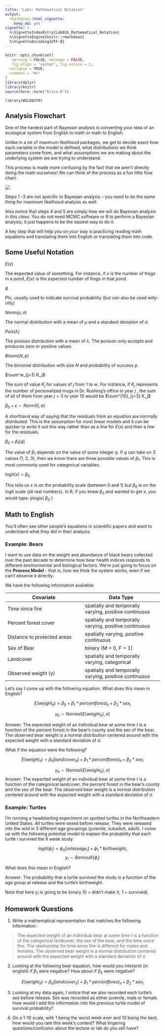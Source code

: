 ```yaml
---
title: "Lab1: Mathematical Notation"
output: 
  rmarkdown::html_vignette:
    keep_md: yes
vignette: >
  %\VignetteIndexEntry{Lab01b_Mathematical_Notation}
  %\VignetteEngine{knitr::rmarkdown}
  %\VignetteEncoding{UTF-8}
---
```


```r
knitr::opts_chunk$set(
   warning = FALSE, message = FALSE,
   fig.align = 'center', fig.retina = 2,
  collapse = TRUE,
  comment = "#>"
)
library(dplyr)
library(knitr)
source(here::here("R/zzz.R"))
```

```r
library(WILD8370)
```

## Analysis Flowchart

One of the hardest part of Bayesian analysis is converting your idea of an ecological system from English to math or math to English.

Unlike in a lot of maximum likelihood packages, we get to decide exact how each variable in the model is defined, what distributions we think parameters come from, and what assumptions we are making about the underlying system we are trying to understand.

This process is made more confusing by the fact that we aren't directly doing the math ourselves! We can think of the process as a fun little flow chart:

![](Bayes_Flow.png)

Steps 1 -3 are not specific to Bayesian analysis – you need to do the same thing for maximum likelihood analysis as well.

Also notice that steps 4 and 5 are simply how we will do Bayesian analysis *in this class*. You do not need MCMC software or R to perform a Bayesian analysis, it just happens to be the easiest way to do it.

A key step that will help you on your way is practicing reading math equations and translating them into English or translating them into code.

## Some Useful Notation

$E(x)$

The expected value of something. For instance, if $x$ is the number of frogs in a pond, $E(x)$ is the expected number of frogs in that pond.

$\phi$

Phi, usually used to indicate survival probability (but can also be used willy-nilly)

$Norm( \mu, \sigma)$

The normal distribution with a mean of $\mu$ and a standard deviation of $\sigma$.

$Pois(\lambda)$

The poisson distribution with a mean of $\lambda$. The poisson only accepts and produces zero or positive values

$Binom(N, p)$

The binomial distribution with size $N$ and probability of success $p$.

$\sum^w_{j=1} K_j$

The sum of value $K_j$ for values of $j$ from 1 to $w$. For instance, if $K_j$ represents the number of personalized mugs in Dr. Rushing's office in year $j$ , the sum of all of them from year $j = 3$ to year 10 would be $\sum^{10}_{j=3} K_j$

$\beta_0 + \epsilon \sim Norm(0, \sigma)$

A shorthand way of saying that the residuals from an equation are normally distributed. This is the assumption for most linear models and it can be quicker to write it out this way rather than as a line for $E(x)$ and then a line for the residuals.

$\beta_0 + \beta_1[q]$

The value of $\beta_1$ depends on the value of some integer $q$. If $q$ can take on 3 values (1, 2, 3), then we know there are three possible values of $\beta_1$. This is most commonly used for categorical variables.

$logit(x) = \beta_0$

This tells us $x$ is on the probability scale (between 0 and 1) but $\beta_0$ is on the logit scale (all real numbers). In R, if you knew $\beta_0$ and wanted to get $x$, you would type: plogis( $\beta_0$ )

## Math to English

You'll often see other people's equations in scientific papers and want to understand what they did in their analysis.

### Example: Bears

I want to use data on the weight and abundance of black bears collected over the past decade to determine how bear health indices responds to different environmental and biological factors. We're just going to focus on the **Process Model** - that is, how we think the system works, even if we can't observe it directly.

We have the following information available:

| Covariate                   | Data Type                                             |
|------------------------------------|------------------------------------|
| Time since fire             | spatially and temporally varying, positive continuous |
| Percent forest cover        | spatially and temporally varying, positive continuous |
| Distance to protected areas | spatially varying, positive continuous                |
| Sex of Bear                 | binary (M = 0, F = 1)                                 |
| Landcover                   | spatially and temporally varying, categorical         |
| Observed weight (y)         | spatially and temporally varying, positive continuous |

Let's say I come up with the following equation. What does this mean in English?

$$E(weight_{it}) = \beta_0 + \beta_1*percentforest_{it} + \beta_2 * sex_i $$

$$y_{it} \sim Normal(E(weight_{it}), \sigma)$$

Answer: The expected weight of an individual bear at some time $t$ is a function of the percent forest in the bear's county and the sex of the bear. The observed bear weight is a normal distribution centered around with the expected weight with a standard deviation of $\sigma$.

What if the equation were the following?

$$E(weight_{it}) = \beta_0[landcover_{it}] + \beta_1*percentforest_{it} + \beta_2 * sex_i $$

$$y_{it} \sim Normal(E(weight_{it}), \sigma)$$ Answer: The expected weight of an individual bear at some time $t$ is a function of the categorical landcover, the percent forest in the bear's county and the sex of the bear. The observed bear weight is a normal distribution centered around with the expected weight with a standard deviation of $\sigma$.

### Example: Turtles

I'm running a headstarting experiment on spotted turtles in the Northeastern United States. All turtles were sexed before release. They were released into the wild in 3 different age groupings (juvenile, subadult, adult). I come up with the following potential model to explain the probability that each turtle $i$ survived the 6 week study:

$$logit(\phi_{i}) = \phi_0[relaseage_i] + \phi_1*birthweight_i$$ 
$$y_i \sim Bernoulli(\phi_i)$$ 

What does this mean in English? 

Answer: The probability that a turtle survived the study is a function of the age group at release and the turtle's birthweight. 

Note that here $y_i$ is going to be binary (0 = didn't make it, 1 = survived). 

## Homework Questions

1.  Write a mathematical representation that matches the following information:

> The expected weight of an individual bear at some time $t$ is a function of the categorical landcover, the sex of the bear, and the time since fire. The relationship for time since fire is different for males and females. The observed bear weight is a normal distribution centered around with the expected weight with a standard deviation of $\sigma$.

2. Looking at the following bear equation, how would you interpret (in english) if $\beta_1$ were negative? How about if $\beta_2$ were negative? 

$$E(weight_{it}) = \beta_0[landcover_{it}] + \beta_1*percentforest_{it} + \beta_2 * sex_i $$

3. Looking at my data again, I notice that we also recorded each turtle's sex before release. Sex was recorded as either juvenile, male or female. How would I add this information into the previous turtle model of survival probability? 

4. On a 1-10 scale, with 1 being the worst week ever and 10 being the best, how would you rate this week's content? What lingering questions/confusion about the lecture or lab do you still have? 